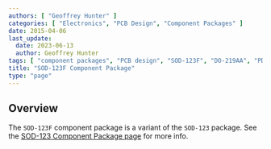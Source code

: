 ```yaml
---
authors: [ "Geoffrey Hunter" ]
categories: [ "Electronics", "PCB Design", "Component Packages" ]
date: 2015-04-06
last_update:
  date: 2023-06-13
  author: Geoffrey Hunter
tags: [ "component packages", "PCB design", "SOD-123F", "DO-219AA", "PDMU", "M1F" ]
title: "SOD-123F Component Package"
type: "page"
---
```



## Overview

The `SOD-123F` component package is a variant of the `SOD-123` package. See the [SOD-123 Component Package page](/pcb-design/component-packages/sod-123-component-package/) for more info.
